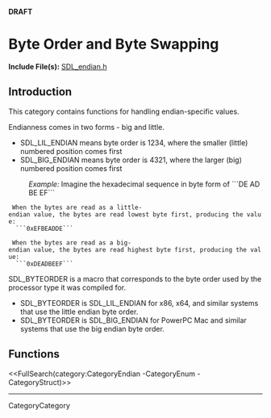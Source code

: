 <!-- #master-page:CategoryTemplate -->
<!-- #master-date:Unknown-Date -->
<!-- format wiki -->
<!-- language en -->
'''DRAFT'''

= Byte Order and Byte Swapping =

'''Include File(s):'''  [http://hg.libsdl.org/SDL/file/68dfd6df47da/include/SDL_endian.h SDL_endian.h]


== Introduction ==
This category contains functions for handling endian-specific values.

Endianness comes in two forms - big and little.  
* SDL_LIL_ENDIAN means byte order is 1234, where the smaller (little) numbered position comes first
* SDL_BIG_ENDIAN means byte order is 4321, where the larger (big) numbered position comes first

: ''Example:''  Imagine the hexadecimal sequence in byte form of ```DE AD BE EF```

  When the bytes are read as a little-endian value, the bytes are read lowest byte first, producing the value:
   ```0xEFBEADDE```

  When the bytes are read as a big-endian value, the bytes are read highest byte first, producing the value:
   ```0xDEADBEEF```

SDL_BYTEORDER is a macro that corresponds to the byte order used by the processor type it was compiled for.
* SDL_BYTEORDER is SDL_LIL_ENDIAN for x86, x64, and similar systems that use the little endian byte order.
* SDL_BYTEORDER is SDL_BIG_ENDIAN for PowerPC Mac and similar systems that use the big endian byte order.


== Functions ==

<<FullSearch(category:CategoryEndian -CategoryEnum -CategoryStruct)>>

----
CategoryCategory

